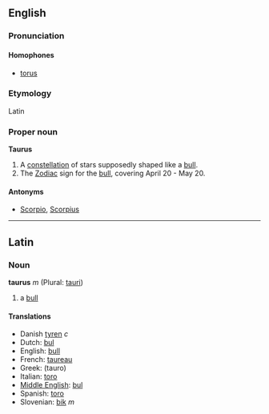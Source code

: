 ==English==
===Pronunciation===
====Homophones====
*[[torus]]

===Etymology===
Latin

===Proper noun===
'''Taurus'''

# A [[constellation]] of stars supposedly shaped like a [[bull]].
# The [[Zodiac]] sign for the [[bull]], covering April 20 - May 20.

====Antonyms====
*[[Scorpio]], [[Scorpius]]

----

==Latin==
===Noun===
'''taurus''' ''m'' (Plural: [[tauri]])

#a [[bull]]

====Translations====
*Danish [[tyren]] ''c''
*Dutch: [[bul]]
*English: [[bull]]
*French: [[taureau]]
*Greek: (tauro)
*Italian: [[toro]]
*[[Middle English]]: [[bul]]
*Spanish: [[toro]]
*Slovenian: [[bik]] ''m''
